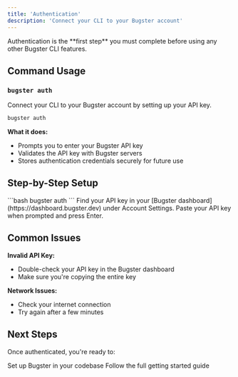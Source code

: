 ```yaml
---
title: 'Authentication'
description: 'Connect your CLI to your Bugster account'
---
```


<Note>
  Authentication is the **first step** you must complete before using any other Bugster CLI features.
</Note>

## Command Usage

### `bugster auth`

Connect your CLI to your Bugster account by setting up your API key.

```bash
bugster auth
```

**What it does:**
- Prompts you to enter your Bugster API key
- Validates the API key with Bugster servers  
- Stores authentication credentials securely for future use

## Step-by-Step Setup

<Steps>
  <Step title="Run the auth command">
    ```bash
    bugster auth
    ```
  </Step>
  
  <Step title="Get your API key">
    Find your API key in your [Bugster dashboard](https://dashboard.bugster.dev) under Account Settings.
  </Step>
  
  <Step title="Enter your API key">
    Paste your API key when prompted and press Enter.
  </Step>
</Steps>

## Common Issues

**Invalid API Key:**
- Double-check your API key in the Bugster dashboard
- Make sure you're copying the entire key

**Network Issues:**
- Check your internet connection
- Try again after a few minutes

## Next Steps

Once authenticated, you're ready to:

<CardGroup cols={2}>
  <Card title="Initialize a Project" icon="gear" href="/commands/project-setup">
    Set up Bugster in your codebase
  </Card>
  
  <Card title="Complete Quickstart" icon="rocket" href="/quickstart">
    Follow the full getting started guide
  </Card>
</CardGroup> 